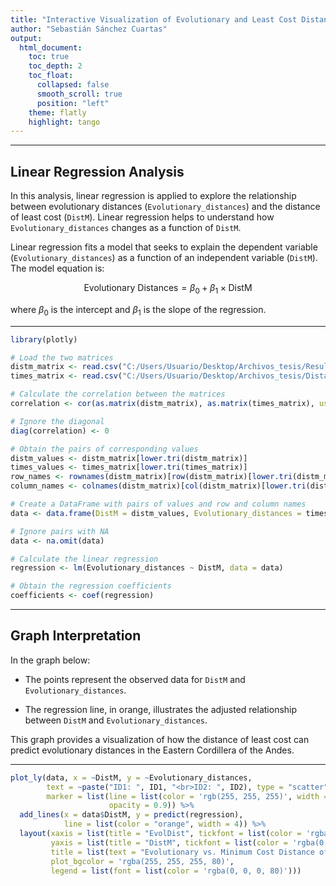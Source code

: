 ```yaml
---
title: "Interactive Visualization of Evolutionary and Least Cost Distances Between Espeletiinae Individuals Using R's Plotly Package"
author: "Sebastián Sánchez Cuartas"
output: 
  html_document:
    toc: true
    toc_depth: 2
    toc_float:
      collapsed: false
      smooth_scroll: true
      position: "left"
    theme: flatly
    highlight: tango
---
```


------------------------------------------------------------------------

## **Linear Regression Analysis**

In this analysis, linear regression is applied to explore the relationship between evolutionary distances (`Evolutionary_distances`) and the distance of least cost (`DistM`). Linear regression helps to understand how `Evolutionary_distances` changes as a function of `DistM`.

Linear regression fits a model that seeks to explain the dependent variable (`Evolutionary_distances`) as a function of an independent variable (`DistM`). The model equation is:

$$
\text{Evolutionary Distances} = \beta_0 + \beta_1 \times \text{DistM}
$$

where $\beta_0$ is the intercept and $\beta_1$ is the slope of the regression.

------------------------------------------------------------------------

```r

library(plotly)

```

```r

# Load the two matrices
distm_matrix <- read.csv("C:/Users/Usuario/Desktop/Archivos_tesis/Resultados_matrices_indices/Indices_matrices_Clado_Colombiano/DistM.csv", row.names = 1)
times_matrix <- read.csv("C:/Users/Usuario/Desktop/Archivos_tesis/Distancias_evolutivas/Dis_evol_Clado_Colombiano/Dist_evol_Clado_Colombiano_ordenado_COriental.csv", row.names = 1)

# Calculate the correlation between the matrices
correlation <- cor(as.matrix(distm_matrix), as.matrix(times_matrix), use = "pairwise.complete.obs")

# Ignore the diagonal
diag(correlation) <- 0

# Obtain the pairs of corresponding values
distm_values <- distm_matrix[lower.tri(distm_matrix)]
times_values <- times_matrix[lower.tri(times_matrix)]
row_names <- rownames(distm_matrix)[row(distm_matrix)[lower.tri(distm_matrix)]]
column_names <- colnames(distm_matrix)[col(distm_matrix)[lower.tri(distm_matrix)]]

# Create a DataFrame with pairs of values and row and column names
data <- data.frame(DistM = distm_values, Evolutionary_distances = times_values, ID1 = row_names, ID2 = column_names)

# Ignore pairs with NA
data <- na.omit(data)

# Calculate the linear regression
regression <- lm(Evolutionary_distances ~ DistM, data = data)

# Obtain the regression coefficients
coefficients <- coef(regression)

```

------------------------------------------------------------------------

## **Graph Interpretation**

In the graph below:

-   The points represent the observed data for `DistM` and `Evolutionary_distances`.

-   The regression line, in orange, illustrates the adjusted relationship between `DistM` and `Evolutionary_distances`.

This graph provides a visualization of how the distance of least cost can predict evolutionary distances in the Eastern Cordillera of the Andes.

------------------------------------------------------------------------

```r

plot_ly(data, x = ~DistM, y = ~Evolutionary_distances,
        text = ~paste("ID1: ", ID1, "<br>ID2: ", ID2), type = "scatter", mode = "markers",
        marker = list(line = list(color = 'rgb(255, 255, 255)', width = 0.8),
                      opacity = 0.9)) %>%
  add_lines(x = data$DistM, y = predict(regression), 
            line = list(color = "orange", width = 4)) %>%
  layout(xaxis = list(title = "EvolDist", tickfont = list(color = 'rgba(0, 0, 0, 80)')), 
         yaxis = list(title = "DistM", tickfont = list(color = 'rgba(0, 0, 0, 80)')), 
         title = list(text = "Evolutionary vs. Minimum Cost Distance of Espeletiinae in the Eastern Andes", font = list(color = 'rgba(0, 0, 0, 80)')), 
         plot_bgcolor = 'rgba(255, 255, 255, 80)',
         legend = list(font = list(color = 'rgba(0, 0, 0, 80)')))
```
